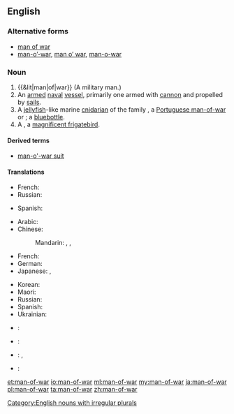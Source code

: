 ==English==

===Alternative forms===
* [[man of war]]
* [[man-o'-war|man-o’-war]], [[man o' war|man o’ war]], [[man-o-war]]

===Noun===
{{en-noun|head=[[man]]-of-[[war]]|men-of-war}}

# {{&lit|man|of|war}} (A military man.)
# An [[armed]] [[naval]] [[vessel]], primarily one armed with [[cannon]] and propelled by [[sail]]s.
# A [[jellyfish]]-like marine [[cnidarian]] of the family ''{{taxlink|Physaliidae|family}}'', a [[Portuguese man-of-war]] or {{vern|Pacific man-of-war}}; a [[bluebottle]].
# A {{vern|man of war bird}}, a [[magnificent frigatebird]].

====Derived terms====
* [[man-o'-war suit]]

====Translations====
{{trans-top|military man}}
* French: {{t|fr|homme de guerre|m}}
* Russian: {{t+|ru|вое́нный|m|sc=Cyrl}}
{{trans-mid}}
* Spanish: {{t|es|hombre de guerra|m}}
{{trans-bottom}}

{{trans-top|armed naval vessel}}
* Arabic: {{t|ar|سفينة حربية|f|tr=safīna ḥarbiyya|sc=Arab}}
* Chinese:
*: Mandarin: {{t+|cmn|軍艦|sc=Hani}}, {{t+|cmn|军舰|tr=jūnjiàn|sc=Hani}}, {{t+|cmn|兵船|tr=bīngchuán|sc=Hani}}
* French: {{t|fr|navire de guerre|m}}
* German: {{t+|de|Kriegsschiff|n}}
* Japanese: {{t+|ja|軍艦|tr=ぐんかん, gunkan|sc=Jpan}}, {{t+|ja|戦艦|tr=せんかん, senkan|sc=Jpan}}
{{trans-mid}}
* Korean: {{t+|ko|군함|tr=gunham}}
* Maori: {{t|mi|manuao}}
* Russian: {{t|ru|вое́нный кора́бль|m|sc=Cyrl}}
* Spanish: {{t|es|buque de guerra|m}}
* Ukrainian: {{t|uk|військо́вий корабе́ль|m}}
{{trans-bottom}}

{{trans-see|Portuguese man-of-war}}

{{trans-see|man of war bird|magnificent frigatebird}}

{{checktrans-top}}

* {{ttbc|grc}}: {{t|grc|ἀνὴρ πολεμιστής|m|tr=anēr polemistēs|sc=polytonic}}
{{checktrans-mid}}
* {{ttbc|ia}}: {{t|ia|homine de guerra}}
* {{ttbc|ja}}: {{t|ja|鰹の烏帽子|tr=[[かつおのえぼし]], katsuo no e bo shi|sc=Jpan}}, {{t|ja|マノウォー|tr=manouō|sc=Jpan}}
* {{ttbc|la}}: {{t|la|vir bellator|m}}
{{checktrans-bottom}}

[[Category:English nouns with irregular plurals]]

[[et:man-of-war]]
[[io:man-of-war]]
[[ml:man-of-war]]
[[my:man-of-war]]
[[ja:man-of-war]]
[[pl:man-of-war]]
[[ta:man-of-war]]
[[zh:man-of-war]]